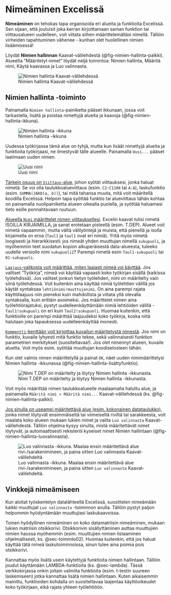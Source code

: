 # Nimeäminen Excelissä {#sec-nimeäminen-excelissä}

**Nimeäminen** on tehokas tapa organisoida eri alueita ja funktioita Excelissä. Sen sijaan, että joutuisit joka kerran kirjoittamaan saman funktion tai viittausalueen uudelleen, voit viitata siihen määrittelemälläsi nimellä. Tällöin virheiden tapahtuminen vähenee - kunhan olet huolellinen nimien lisäämisessä!

Löydät **Nimien hallinnan** Kaavat-välilehdestä (@fig-nimien-hallinta-palkki). Alueelta "Määritetyt nimet" löydät neljä toimintoa: Nimien hallinta, Määritä nimi, Käytä kaavassa ja Luo valinnasta.

![Nimien hallinta Kaavat-välilehdessä](pics/nimien_hallinta/nimien_hallinta_palkki.PNG){#fig-nimien-hallinta-palkki fig-alt="Kuvakaappaus Nimien hallinta -alueesta Kaavat-välilehdessä Excelissä."}

## Nimien hallinta -toiminto {#sec-nimien-hallinta--toiminto}

Painamalla `Nimien hallinta`-painiketta pääset ikkunaan, jossa voit tarkastella, lisätä ja poistaa nimettyjä alueita ja kaavoja (@fig-nimien-hallinta-ikkuna).

![Nimien hallinta -ikkuna](pics/nimien_hallinta/nimien_hallinta_ikkuna.png){#fig-nimien-hallinta-ikkuna fig-alt="Kuvakaappaus Nimien hallinta -ikkunasta Excelissä. Alue on tyhjä."}

Uudessa työkirjassa tämä alue on tyhjä, mutta kun lisäät nimettyjä alueita ja funktioita työkirjaasi, ne ilmestyvät tälle alueelle. Painamalla `Uusi...` pääset laatimaan uuden nimen.

![Uusi nimi](pics/nimien_hallinta/nimien_hallinta_lisää.png){#fig-nimien-hallinta-lisää fig-alt="Kuvakaappaus Uusi nimi -ikkunasta nimien hallinnasta Excelissä. Ikkunassa on lisätty funktio T.DEP, jonka kommentti kertoo sen olevan parittaisen t-testin kaava. Viittauskaavaa ei näe kokonaan kuvassa."}

[Tärkein osuus on `Viittaus`-alue]{.underline}, johon syötät viittauksesi, jonka haluat nimetä. Se voi olla taulukkoalueviittaus (esim. `C2:C1106` tai `A:A`), laskufunktio (esim. `SUMMA(JAKO(a, b))`), tai mitä tahansa muuta, mitä voit määritellä koodilla Excelissä. Helpoin tapa syöttää funktio tai alueviittaus tähän kohtaa on painamalla nuolipainiketta alueen oikealla puolella, ja syöttää haluamasi tieto esille ponnahtavaan ruutuun.

[Alueella `Nimi` määrittelet nimen viittauksellesi]{.underline}. Excelin kaavat tulisi nimetä ISOILLA KIRJAIMILLA, ja sanat erotetaan pisteellä (esim. T.DEP). Alueet voit nimetä vapaammin, mutta vältä välilyöntejä ja muista, että pienellä ja isolla kirjaimella on eroa (`Taul1` ja `taul1` ovat eri nimiä). Yritä myös nimetä loogisesti ja hierarkkisesti: jos nimeät yhden muuttujan nimellä `sukupuoli`, ja myöhemmin teet suodatun kopion alkuperäisestä data-alueesta, tuleeko uudelle versiolle nimi `sukupuoli2`? Parempi nimetä esim `Taul1-sukupuoli` tai `01-sukupuoli`.

[`Laajuus`-valikosta voit määrittää, miten laajasti nimeä voi käyttää]{.underline}. Jos valitset "Työkirja", nimeä voi käyttää vapaasti koko työkirjan sisällä (kaikissa työlehdissä). Jos valitset jonkun tietyn työlehden, nimi on määritelty vain siinä työlehdessä. Voit kuitenkin aina käyttää nimiä työlehtien välillä jos käytät syntaksaa `lehtiönimi!muuttujanimi`. On aina parempi rajata käyttölaajuus niin pieneksi kuin mahdollista ja viitata yllä olevalla syntaksalla, kuin erittäin avoimeksi. Jos määrittelet nimen aina työlehtiörajatuksi, pystyt uudelleenkäyttämään nimiä lehtiöiden välillä - `Taul1!sukupuoli` on eri kuin `Taul2!sukupuoli`. Huomaa kuitenkin, että funktioille on parempi määrittää laajuudeksi koko työkirja, koska niitä halutaan joka tapauksessa uudelleenkäyttää monesti.

[`Kommentti`-kenttään voit kirjoittaa kuvailun määritetystä nimestä]{.underline}. Jos nimi on funktio, kuvaile lyhyesti mitä funktio tekee, sekä valinnaisesti funktion parametrien merkitykset (suositeltavaa!). Jos olet nimennyt alueen, kuvaile aluetta. Voit myös esim. syöttää muuttujan koodiselosteen tähän.

Kun olet valmis nimen määrittelyllä ja painat `OK`, näet uuden nimimäärittelysi Nimien hallinta -ikkunassa (@fig-nimien-hallinta-lisättyfunktio).

![Nimi T.DEP on määritelty ja löytyy Nimien hallinta -ikkunasta.](pics/nimien_hallinta/nimien_hallinta_lisättyfunktio.png){#fig-nimien-hallinta-lisättyfunktio fig-alt="Rajattu kuvakaappaus Nimien hallinta -ikkunasta. Alueella on yksi määritetty nimi, nimeltä T.DEP. Nimi viittaa LAMBDA-funktioon, jota ei nähdä kokonaisuudessaan, ja kommentti kertoo sen olevan parittaisen t-testin kaava jonka laajuus on koko työkirja."}

Voit myös määrittää nimen taulukkoalueelle maalaamalla haluttu alue, ja painamalla `Määritä nimi > Määritä nimi...` Kaavat-välilehdessä (ks. @fig-nimien-hallinta-palkki).

[Jos sinulla on useampi määritettävä alue (esim. kokonainen datataulukko)]{.underline}, jonka nimet löytyvät ensimmäiseltä tai viimeiseltä riviltä tai sarakkeesta, voit maalata koko alueen mukaan lukien nimet ja valita `Luo valinnasta` Kaavat-välilehdestä. Tällöin ohjelma kysyy sinulta, mistä määritettävät nimet löytyvät, ja automaattisesti rekisteröi kyseiset nimet Nimien hallintaan (@fig-nimien-hallinta-luovalinnasta).

![Luo valinnasta -ikkuna. Maalaa ensin määritettävä alue rivi-/sarakenimineen, ja paina sitten `Luo valinnasta` Kaavat-välilehdeltä.](pics/nimien_hallinta/nimien_hallinta_luovalinnasta.png){#fig-nimien-hallinta-luovalinnasta fig-alt="Kuvakaappaus Nimien luominen valinnasta -ikkunasta."}

## Vinkkejä nimeämiseen {#sec-vinkkejä-nimeämiseen}

Kun aloitat työskentelyn datalähteellä Excelissä, suosittelen nimeämään kaikki muuttujat `Luo valinnasta` -toiminnon avulla. Tällöin pystyt paljon helpommin hyödyntämään muuttujiasi laskukaavoissa.

Toinen hyödyllinen nimeäminen on koko datamatriisin nimeäminen, mukaan lukien matriisin otsikkorivi. Otsikkorivin sisällyttäminen auttaa muuttujien nimien haussa myöhemmin (esim. muuttujien nimien listaaminen ohjelmallisesti, ks. @sec-toiminto02). Huomaa kuitenkin, että jos haluat käyttää tätä nimeä laskutoiminnoissa, sinun tulee aina poimia pois otsikkorivi.

Kannattaa myös lisätä usein käytettyjä funktioita nimien hallintaan. Tällöin joudut käyttämään LAMBDA-funktioita (ks. @sec-lambda). Tässä verkkokirjassa onkin joitain valmiita funktioita (esim. t-testin suureen laskemiseen) jotka kannattaa lisätä nimien hallintaan. Kuten aikaisemmin mainittu, funktioiden kohdalla on suositeltavaa laajentaa käyttöoikeudet koko työkirjaan, eikä rajata yhteen työlehtiöön.
